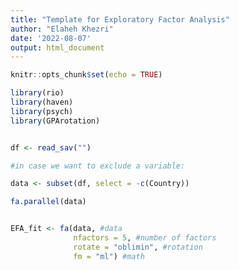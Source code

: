 ```yaml
---
title: "Template for Exploratory Factor Analysis"
author: "Elaheh Khezri"
date: '2022-08-07'
output: html_document
---
```


```r
knitr::opts_chunk$set(echo = TRUE)
```

```r
library(rio)
library(haven)
library(psych)
library(GPArotation)


df <- read_sav("")

#in case we want to exclude a variable:

data <- subset(df, select = -c(Country))

fa.parallel(data)


EFA_fit <- fa(data, #data
              nfactors = 5, #number of factors
              rotate = "oblimin", #rotation
              fm = "ml") #math
```
